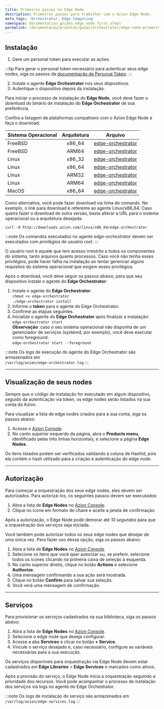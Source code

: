```yaml
---
title: Primeiros passos no Edge Node
description: Primeiros passos para trabalhar com o Azion Edge Node.
meta_tags: 'Orchestrator, Edge Computing'
namespace: documentation_guides_edge_node_first_steps
permalink: /documentacao/produtos/guias/orchestrator/edge-node-primeiros-passos/
---
```



<InterfaceNote />

## Instalação

1. Gere um personal token para executar as ações.

:::tip
Para gerar o personal token necessário para autenticar seus edge nodes, siga os passos da [documentação de Personal Token](/pt-br/documentacao/produtos/guias/personal-tokens/).
:::

2. Instale o agente **Edge Orchestrator** nos seus dispositivos.
3. Autentique o dispositivo depois da instalação.

Para iniciar o processo de instalação do **Edge Node**, você deve fazer o download do binário de instalação do **Edge Orchestrator** de sua preferência.

Confira a listagem de plataformas compatíveis com o Azion Edge Node e faça o download:

| Sistema Operacional | Arquitetura | Arquivo |
| :--- | :---: | --- |
| FreeBSD | x86_64 | [edge-orchestrator](https://downloads.azion.com/freebsd/x86_64/edge-orchestrator) |
| FreeBSD | ARM64 | [edge-orchestrator](https://downloads.azion.com/freebsd/arm64/edge-orchestrator) |
| Linux | x86_32 | [edge-orchestrator](https://downloads.azion.com/linux/x86_32/edge-orchestrator) |
| Linux | x86_64 | [edge-orchestrator](https://downloads.azion.com/linux/x86_64/edge-orchestrator) |
| Linux | ARM32 | [edge-orchestrator](https://downloads.azion.com/linux/arm32/edge-orchestrator) |
| Linux | ARM64 | [edge-orchestrator](https://downloads.azion.com/linux/arm64/edge-orchestrator) |
| MacOS | x86_64 | [edge-orchestrator](https://downloads.azion.com/darwin/x86_64/edge-orchestrator) |

Como alternativa, você pode fazer download via linha de comando. No exemplo, o link para download é referente ao agente Linux/x86_64. Caso queira fazer o download de outra versão, basta alterar a URL para o sistema operacional ou a arquitetura desejada:

`curl -O http://downloads.azion.com/linux/x86_64/edge-orchestrator`

:::note
Os comandos executados no agente *edge-orchestrator* devem ser executados com *privilégios de usuário root*.
:::

O usuário root é aquele que tem acesso irrestrito a todos os componentes do sistema, tanto arquivos quanto processos. Caso você não tenha esses privilégios, pode haver falha na instalação ao tentar gerenciar alguns requisitos do sistema operacional que exigem esses privilégios.

Após o download, você deve seguir os passos abaixo, para que seu dispositivo instale o agente do **Edge Orchestrator**:

1. Instale o agente do **Edge Orchestrator**:<br />
   `chmod +x edge-orchestrator`<br />
   `./edge-orchestrator install`
2. Informe o **token** para o agente do Edge Orchestrator.
3. Confirme as etapas seguintes.
4. Inicialize o agente do **Edge Orchestrator** após finalizar a instalação:<br />
   `edge-orchestrator start`<br />
   **Observação**: caso o seu sistema operacional não disponha de um gerenciador de serviços (systemd, por exemplo), você deve executar como foreground: <br/>`edge-orchestrator start --foreground`

:::note 
Os _logs_ de execução do agente do Edge Orchestrator são armazenados em <br />`/var/log/azion/edge-orchestrator.log`
:::

---

## Visualização de seus nodes

Sempre que o código de instalação for executado em algum dispositivo, seguido da autenticação via token, os edge nodes serão listados na sua conta da Azion.

Para visualizar a lista de edge nodes criados para a sua conta, siga os passos abaixo:

1. Acesse o [Azion Console](https://console.azion.com/).
2. No canto superior esquerdo da página, abra o **Products menu**, identificado pelas três linhas horizontais, e selecione a página **Edge Nodes**.

Os itens listados podem ser verificados validando a coluna de HashId, pois ela contém o hash utilizado para a criação e autenticação do edge node.

---

## Autorização

Para começar a orquestração dos seus edge nodes, eles devem ser autorizados. Para autorizá-los, os seguintes passos devem ser executados:

1. Abra a lista de **Edge Nodes** no [Azion Console](https://console.azion.com/).
2. Clique no ícone em formato de chave e aceite a janela de confirmação.

Após a autorização, o Edge Node pode demorar até *10 segundos* para que a orquestração dos serviços seja iniciada.

Você também pode autorizar todos os seus edge nodes que desejar de uma única vez. Para fazer uso dessa opção, siga os passos abaixo:

1. Abra a lista de **Edge Nodes** no [Azion Console](https://console.azion.com/).
2. Selecione os itens que você quer autorizar ou, se preferir, selecione todos os ícones clicando na primeira caixa de seleção à esquerda.
3. No canto superior direito, clique no botão **Actions** e selecione **Authorize**.
4. Uma mensagem confirmando a sua ação será mostrada.
5. Clique no botão **Confirm** para salvar sua seleção.
6. Você verá uma mensagem de confirmação.

---

## Serviços

Para provisionar os serviços cadastrados na sua biblioteca, siga os passos abaixo:

1. Abra a lista de **Edge Nodes** no [Azion Console](https://console.azion.com/).
2. Selecione o edge node que deseja configurar.
3. Acesse a aba **Services** e clicar no botão **+ Service**.
4. Vincule o serviço desejado e, caso necessário, configure as variáveis necessárias para a sua execução.


Os serviços disponíveis para orquestração via Edge Node devem estar cadastrados em **Edge Libraries** > **Edge Services** e marcados como ativos.

Após a provisão do serviço, o Edge Node inicia a orquestração seguindo a prioridade dos recursos. Você pode acompanhar o processo de instalação dos serviços via logs no agente do Edge Orchestrator.

:::note
Os logs de instalação do serviço são armazenados em <br/>`/var/log/azion/edge-services.log`
:::
